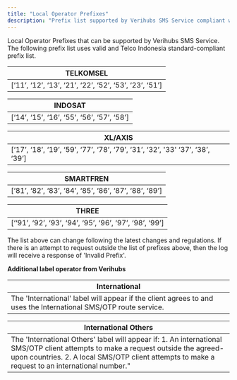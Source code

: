 ```yaml
---
title: "Local Operator Prefixes"
description: "Prefix list supported by Verihubs SMS Service compliant with Telco Indonesia standards"
---
```

Local Operator Prefixes that can be supported by Verihubs SMS Service. The following prefix list uses valid and Telco Indonesia standard-compliant prefix list.

| TELKOMSEL |
| --- |
| \[‘11’, ‘12’, ‘13’, ‘21’, ‘22’, ‘52’, ‘53’, ‘23’, ‘51’\] |

| INDOSAT |
| --- |
| \[‘14’, ‘15’, ‘16’, ‘55’, ‘56’, ‘57’, ‘58’\] |

| XL/AXIS |
| --- |
| \[‘17’, ‘18’, ‘19’, ‘59’, ‘77’, ‘78’, ‘79’, ‘31’, ‘32’, '33' ‘37’, ‘38’, ‘39’\] |

| SMARTFREN |
| --- |
| \[‘81’, ‘82’, ‘83’, ‘84’, ‘85’, ‘86’, ‘87’, ‘88’, ‘89’\] |

| THREE |
| --- |
| \[‘‘91’, ‘92’, ‘93’, ‘94’, ‘95’, ‘96’, ‘97’, ‘98’, ‘99’\] |

The list above can change following the latest changes and regulations. If there is an attempt to request outside the list of prefixes above, then the log will receive a response of 'Invalid Prefix'.

**Additional label operator from Verihubs**

| International |
| --- |
| The 'International' label will appear if the client agrees to and uses the International SMS/OTP route service. |

| International Others |
| --- |
| The 'International Others' label will appear if:  1\. An international SMS/OTP client attempts to make a request outside the agreed-upon countries.  2\. A local SMS/OTP client attempts to make a request to an international number." |